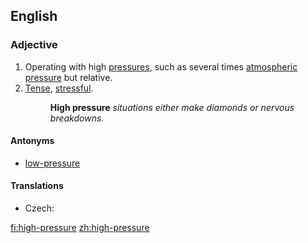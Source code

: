 ==English==

===Adjective===
{{en-adj|-}}

#Operating with high [[pressure]]s, such as several times [[atmospheric pressure]] but relative.
#[[tense|Tense]], [[stressful]].
#:'''High pressure''' ''situations either make diamonds or nervous breakdowns.''

====Antonyms====
* [[low-pressure]]

====Translations====
{{trans-top|operating with high pressures}}
* Czech: {{t-|cs|vysokotlaký}}
{{trans-mid}}
{{trans-bottom}}

[[fi:high-pressure]]
[[zh:high-pressure]]
